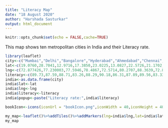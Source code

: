 ```yaml
---
title: "Literacy Map"
date: "18 August 2020"
author: "Harshada Sasturkar"
output: html_document
---
```


```r
knitr::opts_chunk$set(echo = FALSE,cache=TRUE)
```

This map shows ten metropolitan cities in India and their Literacy rate.

```r
library(leaflet)
city<-c("Mumbai","Delhi","Bangalore","Hyderabad","Ahmedabad","Chennai","Kolkata","Surat","Pune","Jaipur")
lat<-c(19.0760,28.7041,12.9716,17.3850,23.0225,13.0827,22.5726,21.1702,18.5204,26.9124)
lng<-c(72.877426,77.230003,77.5946,78.4867,72.5714,80.2707,88.3639,72.8311,73.8567,75.7873)
literacy<-c(89.73,87.59,88.71,83.26,88.29,90.18,86.31,87.89,89.56,83.33)
india<-as.data.frame(city)
india$lat<-lat
india$lng<-lng
india$literacy<-literacy
india$popup<-paste("Literacy rate:",india$literacy)

bookIcon<-icons(iconUrl = "bookIcon.png",iconWidth = 40,iconHeight = 40)

my_map<-leaflet()%>%addTiles()%>%addMarkers(lng=india$lng,lat=india$lat,icon=bookIcon,label = india$city,popup = india$popup)
my_map
```
